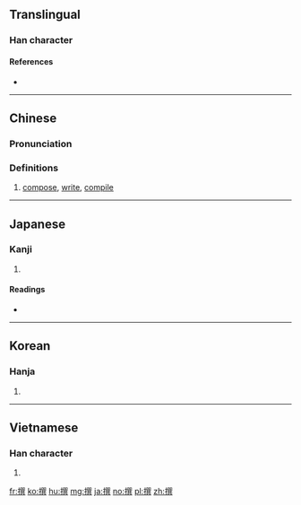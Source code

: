 ==Translingual==

===Han character===
{{Han char|rn=64|rad=手|as=12|sn=15|four=57081|canj=QRUC|ids=⿰扌巽}}

====References====
* {{Han ref|kx=0456.230|dkj=12753|dj=0805.160|hdz=31964.030|uh=64B0|ud=25776|bh=BCB6|bd=48310}}

----

==Chinese==
{{zh-forms}}

===Pronunciation===
{{zh-pron
|m=zhuàn
|c=zaan6,syun2,zaan3
|mc=y
|oc=y
|ma=
|cat=n
}}

===Definitions===
# [[compose]], [[write]], [[compile]]

----

==Japanese==

===Kanji===
{{ja-kanji|grade=|rs=手12}}

# {{defn|lang=ja|sort=手12}}

====Readings====
* {{ja-readings|goon=[[せん]] (sen), [[ぜん]] (zen)|kanon=[[さん]] (san), [[せん]] (sen)|kanyoon=[[せん]] (sen)|kun=[[えらぶ]] (erabu)}}

----

==Korean==

===Hanja===
{{ko-hanja|hangeul=[[찬]], [[천]]|eumhun=|rv=chan, cheon|mr=ch'an, ch'ŏn|y=chan, chen}}

# {{defn|lang=ko|sort=手12}}

----

==Vietnamese==

===Han character===
{{vi-hantu|[[soạn]], [[chọn]], [[chộn]], [[dọn]], [[dốn]], [[rộn]], [[soảng]], [[soạng]]|rs=手12}}

# {{defn|lang=vi}}

[[fr:撰]]
[[ko:撰]]
[[hu:撰]]
[[mg:撰]]
[[ja:撰]]
[[no:撰]]
[[pl:撰]]
[[zh:撰]]